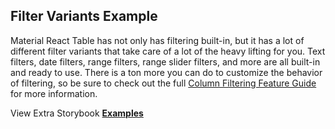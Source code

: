 
<Head>
  <title>{'Filter Variants Example - Material React Table V2 Docs'}</title>
  <meta
    name="description"
    content="An example of Material React Table which shows all of the powerful built-in filter variants."
  />
  <meta
    property="og:title"
    content="Filter Variants Material React Table Example"
  />
  <meta
    property="og:description"
    content="An example of Material React Table which shows all of the powerful built-in filter variants."
  />
</Head>

## Filter Variants Example

Material React Table has not only has filtering built-in, but it has a lot of different filter variants that take care of a lot of the heavy lifting for you. Text filters, date filters, range filters, range slider filters, and more are all built-in and ready to use. There is a ton more you can do to customize the behavior of filtering, so be sure to check out the full [Column Filtering Feature Guide](/docs/guides/column-filtering) for more information.

<Examples isPage />

View Extra Storybook **[Examples](https://www.material-react-table.dev/?path=/story/prop-playground--default)**
